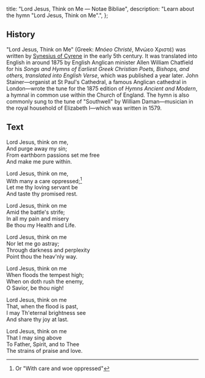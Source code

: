   title: "Lord Jesus, Think on Me — Notae Bibliae",
  description: "Learn about the hymn \"Lord Jesus, Think on Me\".",
};

<Initial text="Lord Jesus, Think on Me" />

## History

"Lord Jesus, Think on Me" (Greek: *Mnóeo Christé*, Μνώεο Χριστέ) was written by [Synesius of Cyrene](/liturgy/music/composers/synesius-of-cyrene) in the early 5th century. It was translated into English in around 1875 by English Anglican minister Allen William Chatfield for his *Songs and Hymns of Earliest Greek Christian Poets, Bishops, and others, translated into English Verse*, which was published a year later. John Stainer—organist at St Paul's Cathedral, a famous Anglican cathedral in London—wrote the tune for the 1875 edition of *Hymns Ancient and Modern*, a hymnal in common use within the Church of England. The hymn is also commonly sung to the tune of "Southwell" by William Daman—musician in the royal household of Elizabeth I—which was written in 1579.

## Text

Lord Jesus, think on me,<br/>
And purge away my sin;<br/>
From earthborn passions set me free<br/>
And make me pure within.

Lord Jesus, think on me,<br/>
With many a care oppressed;[^1]<br/>
Let me thy loving servant be<br/>
And taste thy promised rest.

Lord Jesus, think on me<br/>
Amid the battle's strife;<br/>
In all my pain and misery<br/>
Be thou my Health and Life.

Lord Jesus, think on me<br/>
Nor let me go astray;<br/>
Through darkness and perplexity<br/>
Point thou the heav'nly way.

Lord Jesus, think on me<br/>
When floods the tempest high;<br/>
When on doth rush the enemy,<br/>
O Savior, be thou nigh!

Lord Jesus, think on me<br/>
That, when the flood is past,<br/>
I may Th'eternal brightness see<br/>
And share thy joy at last.

Lord Jesus, think on me<br/>
That I may sing above<br/>
To Father, Spirit, and to Thee<br/>
The strains of praise and love.

[^1]: Or "With care and woe oppressed"
